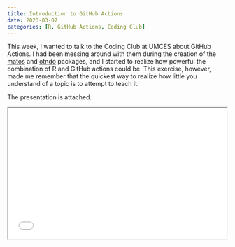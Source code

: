 ```yaml
---
title: Introduction to GitHub Actions
date: 2023-03-07
categories: [R, GitHub Actions, Coding Club]
---
```


This week, I wanted to talk to the Coding Club at UMCES about GitHub Actions. I had been messing around with them during the creation of the [matos](https://matos.obrien.page) and [otndo](https://otndo.obrien.page) packages, and I started to realize how powerful the combination of R and GitHub actions could be. This exercise, however, made me remember that the quickest way to realize how little you understand of a topic is to attempt to teach it.

The presentation is attached.

<div>

```{=html}
<iframe class="slide-deck" width=500 height=300 src="gh_actions_presentation.html"></iframe>
```

</div>

